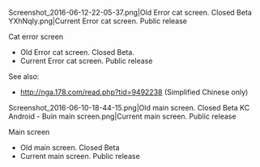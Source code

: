 <gallery type="slideshow" widths="300" hideaddbutton="true">
Screenshot_2016-06-12-22-05-37.png|Old Error cat screen. Closed Beta
YXhNqIy.png|Current Error cat screen. Public release
</gallery>
Cat error screen
* Old Error cat screen. Closed Beta.
* Current Error cat screen. Public release
See also:
* http://nga.178.com/read.php?tid=9492238 (Simplified Chinese only)
{{clear}}
<gallery type="slideshow" widths="300" hideaddbutton="true">
Screenshot_2016-06-10-18-44-15.png|Old main screen. Closed Beta
KC Android - Buin main screen.png|Current main screen. Public release
</gallery>
Main screen
* Old main screen. Closed Beta
* Current main screen. Public release
{{clear}}<ac_metadata title="KanColle Android misc. archive"> </ac_metadata>